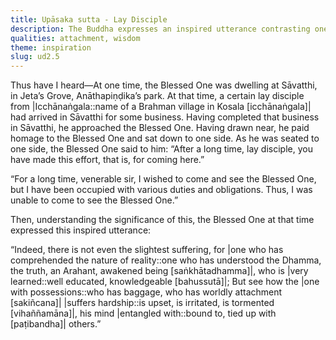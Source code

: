 ```yaml
---
title: Upāsaka sutta - Lay Disciple
description: The Buddha expresses an inspired utterance contrasting one who has comprehended the nature of reality with one who is with possessions.
qualities: attachment, wisdom
theme: inspiration
slug: ud2.5
---
```


Thus have I heard—At one time, the Blessed One was dwelling at Sāvatthi, in Jeta’s Grove, Anāthapiṇḍika’s park. At that time, a certain lay disciple from |Icchānaṅgala::name of a Brahman village in Kosala [icchānaṅgala]| had arrived in Sāvatthi for some business. Having completed that business in Sāvatthi, he approached the Blessed One. Having drawn near, he paid homage to the Blessed One and sat down to one side. As he was seated to one side, the Blessed One said to him: “After a long time, lay disciple, you have made this effort, that is, for coming here.”

“For a long time, venerable sir, I wished to come and see the Blessed One, but I have been occupied with various duties and obligations. Thus, I was unable to come to see the Blessed One.”

Then, understanding the significance of this, the Blessed One at that time expressed this inspired utterance:

“Indeed, there is not even the slightest suffering,
for |one who has comprehended the nature of reality::one who has understood the Dhamma, the truth, an Arahant, awakened being [saṅkhātadhamma]|, who is |very learned::well educated, knowledgeable [bahussutā]|;
But see how the |one with possessions::who has baggage, who has worldly attachment [sakiñcana]| |suffers hardship::is upset, is irritated, is tormented [vihaññamāna]|,
his mind |entangled with::bound to, tied up with [paṭibandha]| others.”